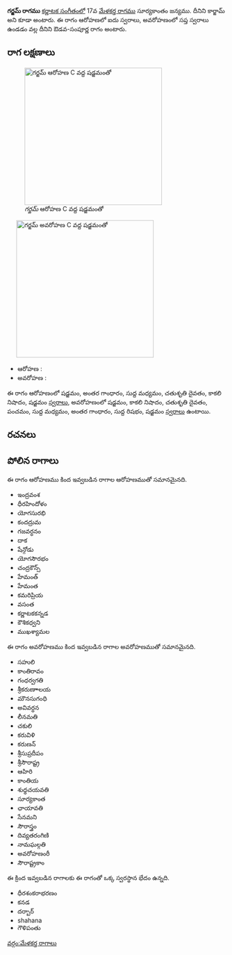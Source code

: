 {{Infobox ragam
	| name          	= గర్జమ్
	| synonym	    	= కార్జామ్
	| mela          	= 
	| chakra        	= 
	| janaka        	= 
	| type          	= ఔడవ-సంపూర్ణ
	| arohanam      	= {{svaraC|S|G3|M1|D2|N3|S'}} 
	| avarohanam    	= {{svaraC|S'|N3|D2|P|M1|G3|R1|S}}
	| jeeva         	=
	| chhaya        	=
	| nyasa         	=
	| vishesha      	= 
	| equivalent  		= 
}}
{{కర్ణాటక సంగీత రాగాలు}}
'''గర్జమ్ రాగము''' [[కర్ణాటక సంగీతం]]లో 17వ [[మేళకర్త రాగము]] సూర్యకాంతం జన్యము. దీనిని కార్జామ్ అని కూడా అంటారు. ఈ రాగం ఆరోహణలో ఐదు స్వరాలు, అవరోహణంలో సప్త స్వరాలు ఉండడం వల్ల దీనిని ఔడవ-సంపూర్ణ రాగం అంటారు.


==రాగ లక్షణాలు==
[[Image:garjam_ar_kb2wiki.png|thumb|right|316px|''గర్జమ్'' ఆరోహణ C వద్ద షడ్జమంతో]]
	[[Image:garjam_av_kb2wiki.png|thumb|right|316px|''గర్జమ్'' అవరోహణ C వద్ద షడ్జమంతో]]

* ఆరోహణ : {{svaraC|S|G3|M1|D2|N3|S'}} 
* అవరోహణ : {{svaraC|S'|N3|D2|P|M1|G3|R1|S}}

ఈ రాగం ఆరోహణంలో షడ్జమం, అంతర గాంధారం, సుద్ద మధ్యమం, చతుశృతి దైవతం, కాకలి  నిషాదం, షడ్జమం [[స్వరాలు]], అవరోహణంలో షడ్జమం, కాకలి  నిషాదం, చతుశృతి దైవతం, పంచమం, సుద్ద మధ్యమం, అంతర గాంధారం, సుద్ద  రిషభం, షడ్జమం [[స్వరాలు]] ఉంటాయి.

==రచనలు==



==పోలిన రాగాలు==
ఈ రాగం ఆరోహణము కింద ఇవ్వబడిన రాగాల ఆరోహణముతో సమానమైనది.
* ఇంద్రవంశ
* ధీరహిందోళం
* యోగసురభి
* కందద్రుమ
* గజవర్ధనం
* దాక
* షేన్గోడు
* యోగసౌరభం
* చంద్రకౌన్స్
* హేమంత్
* హేమంత
* కమరిప్రియ
* వసంత
*  కర్ణాటకకన్నడ
* కౌశికధ్వని
* ముఖశ్యామల

ఈ రాగం అవరోహణము కింద ఇవ్వబడిన రాగాల అవరోహణముతో సమానమైనది.
* సహులి
* కాంతిరావం
* గంధర్వగతి
* శ్రీకరుణాాలయ
*  మౌనసుగంధి
* అవివర్ధన
* లీనమతి
* చకులి
* కరువిళి
* కరుణన్
* శ్రీసుప్రదీపం
*  శ్రీసౌరాష్ట్ర
* ఆహిరి
* కాంతియ
* శుధ్ధచయవతి
* సూర్యకాంత
* ఛాయావతి
* సేనమని
* సౌరాస్త్రం
* దివ్యతరంగిణి
* నామఘల్గతి
* అవరోహణంరీ
* సౌరాష్ట్రకాం

ఈ క్రింద ఇవ్వబడిన రాగాలకు ఈ రాగంతో ఒక్క స్వరస్థాన భేదం ఉన్నది.
* ధీరశంకరాభరణం
* కనడ
* దర్బార్
* shahana
* గౌళిపంతు



[[వర్గం:మేళకర్త రాగాలు]]